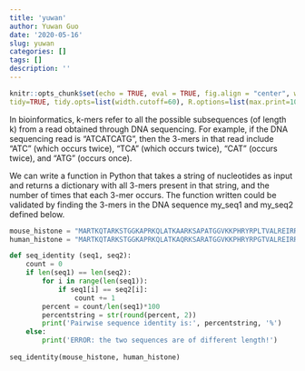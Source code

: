 ```yaml
---
title: 'yuwan'
author: Yuwan Guo
date: '2020-05-16'
slug: yuwan
categories: []
tags: []
description: ''
---
```

```r
knitr::opts_chunk$set(echo = TRUE, eval = TRUE, fig.align = "center", warning = F, message = F,
tidy=TRUE, tidy.opts=list(width.cutoff=60), R.options=list(max.print=100))
```

In bioinformatics, k-mers refer to all the possible subsequences (of length k) from a read obtained through DNA sequencing. For example, if the DNA sequencing read is "ATCATCATG", then the 3-mers in that read include "ATC" (which occurs twice), "TCA" (which occurs twice), "CAT" (occurs twice), and "ATG" (occurs once).

We can write a function in Python that takes a string of nucleotides as input and returns a dictionary with all 3-mers present in that string, and the number of times that each 3-mer occurs. The function written could be validated by finding the 3-mers in the DNA sequence my_seq1 and my_seq2 defined below.

```python
mouse_histone = "MARTKQTARKSTGGKAPRKQLATKAARKSAPATGGVKKPHRYRPLTVALREIRRYQKSTELLIRKLPFQRLVREIAQDFKTDLRFQSSAVMALQEACEAYLVGLFEDTNLCAIHAKRVTIMPKDIQLARRIRGERA"
human_histone = "MARTKQTARKSTGGKAPRKQLATKAQRKSARATGGVKKPHRYRPGTVALREIRRYQKSTELLIRKLPFQRLVTEIAQDFKTDLRFQSSAVNALQEACEAYLVGLFEDTNLCAIHAKRVTIMPKDIQLARRIRGERA"

def seq_identity (seq1, seq2):
    count = 0
    if len(seq1) == len(seq2):
        for i in range(len(seq1)):
            if seq1[i] == seq2[i]:
                count += 1
        percent = count/len(seq1)*100
        percentstring = str(round(percent, 2))
        print('Pairwise sequence identity is:', percentstring, '%')
    else:
        print('ERROR: the two sequences are of different length!')
    
seq_identity(mouse_histone, human_histone)
```